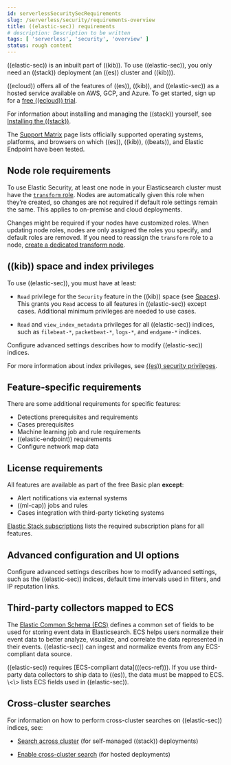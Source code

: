 ```yaml
---
id: serverlessSecuritySecRequirements
slug: /serverless/security/requirements-overview
title: ((elastic-sec)) requirements
# description: Description to be written
tags: [ 'serverless', 'security', 'overview' ]
status: rough content
---
```



<RoughContent />

<div id="sec-requirements"></div>

((elastic-sec)) is an inbuilt part of ((kib)). To use ((elastic-sec)), you only need an ((stack))
deployment (an ((es)) cluster and ((kib))). 

((ecloud)) offers all of the features of ((es)), ((kib)), and ((elastic-sec)) as a hosted service 
available on AWS, GCP, and Azure. 
To get started, sign up for a [free ((ecloud)) trial](((ess-trial))).

For information about installing and managing the ((stack)) yourself, 
see [Installing the ((stack))](((stack-ref))/installing-elastic-stack.html).

The [Support Matrix](https://www.elastic.co/support/matrix) page lists officially
supported operating systems, platforms, and browsers on which ((es)), ((kib)), ((beats)), and
Elastic Endpoint have been tested.

<div id="node-role-requirements"></div>

## Node role requirements
To use Elastic Security, at least one node in your Elasticsearch cluster must have the [`transform` role](((ref))/transform-settings.html). Nodes are automatically given this role when they’re created, so changes are not required if default role settings remain the same. This applies to on-premise and cloud deployments.

Changes might be required if your nodes have customized roles. When updating node roles, nodes are only assigned the roles you specify, and default roles are removed. If you need to reassign the `transform` role to a node, [create a dedicated transform node](((ref))/modules-node.html#transform-node).

## ((kib)) space and index privileges

To use ((elastic-sec)), you must have at least:

* `Read` privilege for the `Security` feature in the ((kib)) space (see
    [Spaces](((kibana-ref))/xpack-spaces.html)). This grants you `Read` access to all features in ((elastic-sec)) except cases. Additional <DocLink id="serverlessSecurityCasePermissions">minimum privileges</DocLink> are needed to use cases.

* `Read` and `view_index_metadata` privileges for all ((elastic-sec)) indices, such as
    `filebeat-*`, `packetbeat-*`, `logs-*`, and `endgame-*` indices.

<DocCallOut title="Note">
<DocLink id="serverlessSecurityAdvancedSettings">Configure advanced settings</DocLink> describes how to modify ((elastic-sec)) indices.
</DocCallOut>

For more information about index privileges, see
[((es)) security privileges](((ref))/security-privileges.html).

## Feature-specific requirements

There are some additional requirements for specific features:

* <DocLink id="serverlessSecurityDetectionsPermissionsSection">Detections prerequisites and requirements</DocLink>
* <DocLink id="serverlessSecurityCasePermissions">Cases prerequisites</DocLink>
* <DocLink id="serverlessSecurityMlRequirements">Machine learning job and rule requirements</DocLink>
* <DocLink id="serverlessSecurityElasticEndpointDeployReqs">((elastic-endpoint)) requirements</DocLink>
* <DocLink id="serverlessSecurityConfMapUi">Configure network map data</DocLink>

## License requirements

All features are available as part of the free Basic plan **except**:

* <DocLink id="serverlessSecurityRulesUiCreate" section="set-up-alert-notifications-optional">Alert notifications via external systems</DocLink>
* <DocLink id="serverlessSecurityMachineLearning">((ml-cap)) jobs and rules</DocLink>
* <DocLink id="serverlessSecurityCasesUiIntegrations">Cases integration with third-party ticketing
    systems</DocLink>

[Elastic Stack subscriptions](https://www.elastic.co/subscriptions) lists the
required subscription plans for all features.

## Advanced configuration and UI options

<DocLink id="serverlessSecurityAdvancedSettings">Configure advanced settings</DocLink> describes how to modify advanced settings, such as the
((elastic-sec)) indices, default time intervals used in filters, and IP reputation
links.

## Third-party collectors mapped to ECS

The [Elastic Common Schema (ECS)](((ecs-ref))) defines a common set of fields to be used for storing event data in Elasticsearch. ECS helps users normalize their event data
to better analyze, visualize, and correlate the data represented in their
events. ((elastic-sec)) can ingest and normalize events from any ECS-compliant data source.

<DocCallOut title="Important" color="warning">
((elastic-sec)) requires [ECS-compliant data](((ecs-ref))). If you use third-party data collectors to ship data to ((es)), the data must be mapped to ECS.
\<\<siem-field-reference>> lists ECS fields used in ((elastic-sec)).
</DocCallOut>

## Cross-cluster searches

For information on how to perform cross-cluster searches on ((elastic-sec))
indices, see:

* [Search across cluster](((ref))/modules-cross-cluster-search.html)
    (for self-managed ((stack)) deployments)

* [Enable cross-cluster search](((cloud))/ec-enable-ccs.html) (for hosted deployments)

